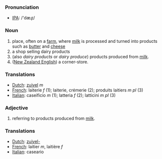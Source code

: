 === Pronunciation ===
*[[w:IPA|IPA]]: /'dæɻɪ/

=== Noun ===

# place, often on a [[farm]], where [[milk]] is processed and turned into products such as [[butter]] and [[cheese]]
# a shop selling dairy products
# (also ''dairy products'' or ''dairy produce'') products produced from [[milk]].
# ([[New Zealand English]]) a corner-store.

=== Translations ===

*[[Dutch]]: [[zuivel]] ''m''
*[[French]]: laiterie ''f'' (1); laiterie, crémerie (2); produits laitiers ''m pl'' (3)
*[[Italian]]: caseificio ''m'' (1); latteria ''f'' (2); latticini ''m pl'' (3)

=== Adjective ===

# referring to products produced from [[milk]].

=== Translations ===

*[[Dutch]]: [[zuivel-]]
*[[French]]: laitier ''m'', laitière ''f''
*[[Italian]]: caseario